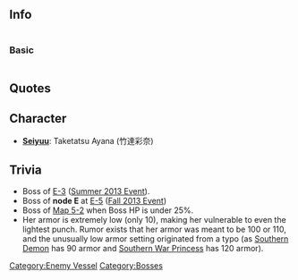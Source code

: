 ==Info==
<div style="display: inline-block;">
===Basic===
{{EnemyShipInfoKai|Southern War Demon/|los=auto|los_max=auto|evasion=auto|evasion_max=auto|asw=auto|asw_max=auto}}
</div>

{{EnemyShipCategoriesKai|Southern War Demon/}}

==Quotes==
{{Abyssquote
| 開幕前=ワタシノ……ホウゲキハ……ホンモノヨ……
| EN1=My...bombardment...is the real thing...
| Note1=
| 砲撃=ココハトオシマセン…

or

オチナサイ！
| EN0=You won't get past me...

or

Fall!
| Note0=In this sentence, "fall" means telling us to sink to the bottom of the sea.
| 被弾=ワタシハ…モウ…ヤラレハシナイ…

or

オロカナ…

or

チッ…
| EN2=I will not... be beaten... again...

or

Foolish...

or

Tch...
| Note2=
| 昼戦終了時=ソンナ…マサカ…ソンナコトガ…
| EN3=No... way... how could this...
| Note3=|Clip1 = {{Audio|file=Southern_War_Oni_Intro.ogg}}|Clip0 = {{Audio|file=Southern_Attack_1.ogg}}<br/>{{Audio|file=Southern_Attack_2.ogg}}|Clip2 = {{Audio|file=Southern_Damaged_1.ogg}}<br/>{{Audio|file=Southern_War_Hime_Attack.ogg}}<br/>{{Audio|file=Southern_Damaged_2.ogg}}|Clip3 = {{Audio|file=Southern_Oni_Sunk.ogg}}}}

== Character ==
* '''[[Glossary#List of Vessels by Japanese Voice Actresses|Seiyuu]]''': Taketatsu Ayana (竹達彩奈)

==Trivia==
* Boss of [[Summer_2013_Event#E-3_-_.E6.95.B5.E9.9B.86.E7.B5.90.E5.9C.B0.E3.82.92.E5.BC.B7.E8.A5.B2.E3.81.9B.E3.82.88.EF.BC.81Assault_the_enemy_staging_area.21|E-3]] ([[Summer 2013 Event]]).
* Boss of '''node E''' at [[Fall_2013_Event#E-5_-_.E3.82.B5.E3.83.BC.E3.83.A2.E3.83.B3.E6.B5.B7.E5.9F.9F.E6.9C.80.E6.B7.B1.E9.83.A8_.28Ironbottom_Sound.2C_Final_Stage.29|E-5]] ([[Fall 2013 Event]])
* Boss of [[World_5:_南方海域#World_5-2:_.E7.8F.8A.E7.91.9A.E8.AB.B8.E5.B3.B6.E6.B2.96_The_Coral_Islands|Map 5-2]] when Boss HP is under 25%.
* Her armor is extremely low (only 10), making her vulnerable to even the lightest punch. Rumor exists that her armor was meant to be 100 or 110, and the unusually low armor setting originated from a typo (as [[Southern Demon]] has 90 armor and [[Southern War Princess]] has 120 armor).

{{Enemyshiplist}}
[[Category:Enemy Vessel]]
[[Category:Bosses]]